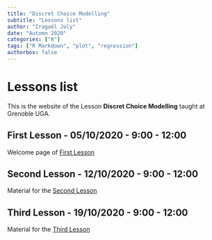```yaml
---
title: "Discret Choice Modelling"
subtitle: "Lessons list"
author: "Iragaël Joly"
date: "Automn 2020"
categories: ["R"]
tags: ["R Markdown", "plot", "regression"]
authorbox: false
---
```


# Lessons list

This is the website of the Lesson **Discret Choice Modelling** taught at Grenoble UGA.

## First Lesson - 05/10/2020 - 9:00 - 12:00

Welcome page of [First Lesson](../post/2020-10-05-first-lesson-october-2020)

## Second Lesson - 12/10/2020 - 9:00 - 12:00

Material for the [Second Lesson](../post/2020-10-12-second-lesson-october-2020) 

## Third Lesson - 19/10/2020 - 9:00 - 12:00

Material for the [Third Lesson](../post/2020-10-19-third-lesson-october-2020) 

